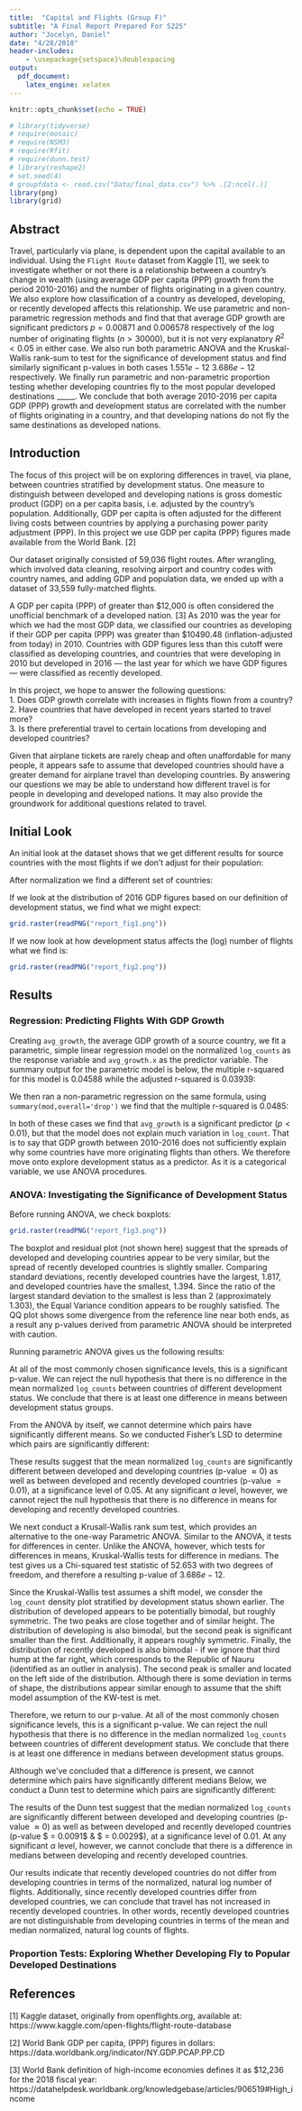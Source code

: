 ```yaml
---
title:  "Capital and Flights (Group F)"
subtitle: "A Final Report Prepared For S225"
author: "Jocelyn, Daniel"
date: "4/28/2018"
header-includes:
    - \usepackage{setspace}\doublespacing
output: 
  pdf_document:
    latex_engine: xelatex
---
```


```r
knitr::opts_chunk$set(echo = TRUE)
```

```r
# library(tidyverse)
# require(mosaic)
# require(NSM3)
# require(Rfit)
# require(dunn.test)
# library(reshape2)
# set.seed(4)
# groupfdata <- read.csv("Data/final_data.csv") %>% .[2:ncol(.)]
library(png)
library(grid)

```


## Abstract
Travel, particularly via plane, is dependent upon the capital available to an individual. Using the `Flight Route` dataset from Kaggle [1], we seek to investigate whether or  not there  is  a relationship between a country's change in wealth (using average GDP per capita (PPP) growth from the period 2010-2016) and the number of flights originating in a given country. We also explore how  classification of a country as developed,  developing, or recently developed affects this relationship. We use parametric and non-parametric regression methods  and find that that average GDP growth are significant predictors $p=0.00871$ and $0.006578$ respectively of the log number of originating  flights ($n>30000$), but it is not very explanatory $R^2<0.05$ in either case. We also run both  parametric ANOVA and  the Kruskal-Wallis  rank-sum to test for the significance of development status and find similarly significant p-values in  both cases  $1.551e-12$ $3.686e-12$ respectively. We finally run parametric and non-parametric proportion  testing whether developing  countries fly to the  most popular developed destinations _____. We conclude that both average 2010-2016 per capita GDP (PPP) growth and development status are correlated with the  number  of flights originating in a country, and  that developing nations do not fly the same destinations as developed nations. 

## Introduction

The focus of this project will be on exploring differences in travel, via plane, between countries stratified by  development status. One measure to distinguish between developed and developing nations is gross domestic product (GDP) on a per capita basis, i.e. adjusted by the country's  population. Additionally, GDP per capita is often adjusted  for the different living costs between countries by applying a purchasing  power parity adjustment (PPP). In this  project we use GDP per capita (PPP) figures made available  from the  World Bank. [2]

Our dataset originally consisted of 59,036  flight routes. After wrangling, which involved data cleaning, resolving airport and country codes with country names, and adding GDP and population data, we ended up  with a dataset  of 33,559 fully-matched  flights.

A GDP per capita (PPP) of greater than $12,000 is often considered the unofficial benchmark of a developed nation. [3] As 2010 was the year for which we had the  most GDP data, we classified our countries as developing if their GDP per capita (PPP) was greater than \$10490.48 (inflation-adjusted from today) in 2010. Countries with GDP figures less than this cutoff were classified  as  developing  countries, and countries that  were developing in 2010 but developed in  2016 — the last year for  which we have GDP figures — were classified as recently developed.

In this project, we hope to answer the following questions:  
1. Does GDP growth correlate with increases in flights flown from a country?  
2. Have countries that have developed in recent years started to travel more?  
3. Is there preferential travel to certain locations from developing and developed countries?  

Given that airplane tickets are rarely cheap and often unaffordable for many people, it appears safe to assume that developed countries should have a greater demand for airplane travel than developing countries. By answering our questions we may be able to understand how different travel is for people in developing and developed nations. It may also provide the groundwork for additional questions related to travel.


## Initial Look

An initial look at the dataset shows that we get different results for source countries with the most flights if  we don't adjust for their  population:

\begin{table}[ht]
\centering
\begin{tabular}{rlrr}
  \hline
 & Source Country & Development Status & Number of Flights \\ 
  \hline
1 & China &   0 & 4961 \\ 
  2 & Germany &   1 & 2166 \\ 
  3 & India &   0 & 1834 \\ 
  4 & Germany &   1 & 1830 \\ 
  5 & Spain &   1 & 1701 \\ 
  6 & France &   1 & 1511 \\ 
   \hline
\end{tabular}
\end{table}

After normalization  we  find a different set of countries:

\begin{table}[ht]
\centering
\begin{tabular}{rlrrr}
  \hline
 & Source Country & Development Status & Population & Normalized Count \\ 
  \hline
1 & Vanuatu &   0 & 28212 & 0.28 \\ 
  2 & Nauru &   0 & 1131 & 0.27 \\ 
  3 & Malta &   1 & 43209 & 0.24 \\ 
  4 & Palau &   1 & 2196 & 0.18 \\ 
  5 & Antigua and Barbuda &   1 & 10305 & 0.16 \\ 
  6 & Seychelles &   1 & 9523 & 0.12 \\ 
   \hline
\end{tabular}
\end{table}


If  we look at the distribution of 2016 GDP  figures based on our definition of development status,  we find what we might expect:

```r
grid.raster(readPNG("report_fig1.png"))
```

If we now look at how development status affects the (log) number of flights what we find is:

```r
grid.raster(readPNG("report_fig2.png"))
```

## Results
### Regression: Predicting Flights With GDP Growth

Creating  `avg_growth`, the average  GDP growth of  a  source country, we fit a  parametric, simple linear regression model on the normalized `log_counts` as the response variable and `avg_growth.x` as the predictor variable. The summary output for the parametric model is below,  the  multiple r-squared for  this model is 0.04588 while the adjusted r-squared is 0.03939:

\begin{table}[ht]
\centering
\begin{tabular}{rrrrr}
  \hline
 & Estimate & Std. Error & t value & Pr($>$$|$t$|$) \\ 
  \hline
(Intercept) & -4.2952 & 0.2823 & -15.21 & 5.4910e-32 \\ 
  avg\_growth & -0.1723 & 0.0648 & -2.66 & 8.7123e-03 \\ 
   \hline
\end{tabular}
\end{table}

We then ran a non-parametric regression on the same formula, using `summary(mod,overall='drop')` we find that the  multiple r-squared is $0.0485$:

\begin{table}[ht]
\centering
\begin{tabular}{rrrrr}
  \hline
 & Estimate & Std. Error & t value & Pr($>$$|$t$|$) \\ 
  \hline
(Intercept) & -4.1934 & 0.3124 & -13.4246 & 2.5218e-27 \\ 
  avg\_growth & -0.1782 & 0.06467 & -2.757 & 6.578e-03 \\ 
   \hline
\end{tabular}
\end{table}

In both of these cases we find that  `avg_growth`  is a significant predictor ($p<0.01$), but that the model does not explain much variation in `log_count`. That is to say that GDP growth between 2010-2016 does not sufficiently explain why some countries have more originating flights than others. We therefore move onto explore development status as a predictor. As it is a categorical variable, we use ANOVA procedures.

### ANOVA: Investigating the  Significance of Development Status

Before running ANOVA, we check boxplots:

```r
grid.raster(readPNG("report_fig3.png"))
```

The boxplot and residual plot (not shown here) suggest that the spreads of developed and developing countries appear to be very similar, but the spread of recently developed countries is slightly smaller. Comparing standard deviations, recently developed countries have the largest, $1.817$, and developed countries have the smallest, $1.394$. Since the ratio of the largest standard deviation to the smallest is less than $2$ (approximately $1.303$), the Equal Variance condition appears to be roughly satisfied. The QQ plot shows some divergence from the reference line near both ends, as a result any p-values derived  from parametric ANOVA should be interpreted with caution.

Running parametric ANOVA gives us the following results:

\begin{table}[ht]
\centering
\begin{tabular}{lrrrrr}
  \hline
 & Df & Sum Sq & Mean Sq & F value & Pr($>$F) \\ 
  \hline
recent\_development.x & 2 & 147.34 & 73.67 & 32.73 & 1.551e-12 \\ 
  Residuals & 151 & 339.84 & 2.25 &  &  \\ 
   \hline
\end{tabular}
\end{table}

At all of the most commonly chosen significance levels, this is a significant p-value. We can reject the null hypothesis that there is no difference in the mean normalized `log_counts` between countries of different development status. We conclude that there is at least one difference in means between development status groups. 

From the ANOVA by itself, we cannot determine which pairs have significantly different means. So we conducted Fisher's LSD to determine which pairs are significantly different:

\begin{table}[ht]
\centering
\begin{tabular}{rrr}
  \hline
 & Developed & Developing \\ 
  \hline
Developing & 0.00 &  \\ 
  Recently Developed & 0.01 & 0.61 \\ 
   \hline
\end{tabular}
\end{table}

These results suggest that the mean normalized `log_counts` are significantly different between developed and developing countries (p-value $\approx 0$) as well as between developed and recently developed countries (p-value $= 0.01$), at a significance level of $0.05$. At any significant $\alpha$ level, however, we cannot reject the null hypothesis that there is no difference in means for developing and recently developed countries. 

We next conduct a Krusall-Wallis rank sum test, which  provides an alternative to the one-way Parametric ANOVA. Similar to the ANOVA, it tests for differences in center. Unlike the ANOVA, however, which tests for differences in means, Kruskal-Wallis tests for difference in medians. The test gives us a Chi-squared test statistic of $52.653$ with two degrees of freedom, and therefore a resulting p-value of $3.686e-12$.

Since the Kruskal-Wallis test assumes a shift model, we consder the `log_count` density plot stratified by development status shown earlier. The distribution of developed appears to be potentially bimodal, but roughly symmetric. The two peaks are close together and of similar height. The distribution of developing is also bimodal, but the second peak is significant smaller than the first. Additionally, it appears roughly symmetric. Finally, the distribution of recently developed is also bimodal - if we ignore that third hump at the far right, which corresponds to the Republic of Nauru (identified as an outlier in analysis). The second peak is smaller and located on the left side of the distribution. Although there is some deviation in terms of shape, the distributions appear similar enough  to assume that the shift model assumption of the KW-test is met.

Therefore, we return to our p-value. At all of the most commonly chosen significance levels, this is a significant p-value. We can reject the null hypothesis that there is no difference in the median normalized `log_counts` between countries of different development status. We conclude that there is at least one difference in medians between development status groups. 

Although we've concluded that a difference is present, we cannot determine which pairs have significantly different medians Below, we conduct a Dunn test to determine which pairs are significantly different:

\begin{table}[ht]
\centering
\begin{tabular}{rrrrrl}
  \hline
 & chi2 & Z & P & P.adjusted & comparisons \\ 
  \hline
1 & 52.65 & 7.13 & 0.00 & 0.00 & Developed - Developing \\ 
  2 & 52.65 & 2.76 & 0.00 & 0.00 & Developed - Recently Developed \\ 
  3 & 52.65 & -0.22 & 0.41 & 0.41 & Developing - Recently Developed \\ 
   \hline
\end{tabular}
\end{table}

The results of the Dunn test suggest that the median normalized `log_counts` are significantly different between developed and developing countries (p-value $\approx 0$) as well as between developed and recently developed countries (p-value $ = 0.0091$ & $ = 0.0029$), at a significance level of $0.01$. At any significant $\alpha$ level, however, we cannot conclude that there is a difference in medians between developing and recently developed countries.

Our results indicate that recently developed countries do not differ from developing countries in terms of the normalized, natural log number of flights. Additionally, since recently developed countries differ from developed countries, we can conclude that travel has not increased in recently developed countries. In other words, recently developed countries are not distinguishable from developing countries in terms of the mean and median normalized, natural log counts of flights.



### Proportion Tests: Exploring Whether Developing Fly to Popular Developed Destinations



## References

[1] Kaggle dataset, originally from openflights.org, available at: https://www.kaggle.com/open-flights/flight-route-database

[2] World  Bank GDP per capita, (PPP)  figures  in dollars: https://data.worldbank.org/indicator/NY.GDP.PCAP.PP.CD 

[3] World Bank definition of high-income economies defines it as $12,236 for the 2018 fiscal year: https://datahelpdesk.worldbank.org/knowledgebase/articles/906519#High_income
